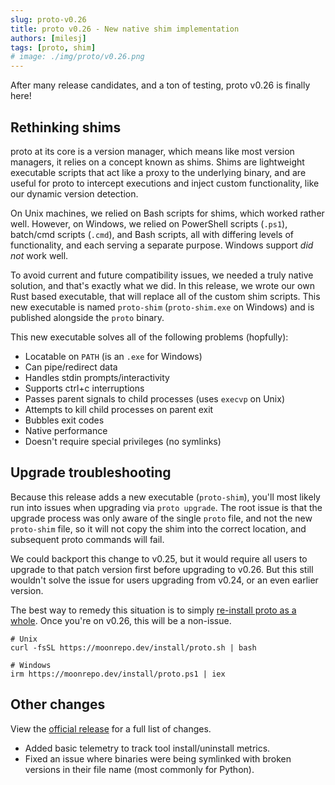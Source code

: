 ```yaml
---
slug: proto-v0.26
title: proto v0.26 - New native shim implementation
authors: [milesj]
tags: [proto, shim]
# image: ./img/proto/v0.26.png
---
```


After many release candidates, and a ton of testing, proto v0.26 is finally here!

<!--truncate-->

## Rethinking shims

proto at its core is a version manager, which means like most version managers, it relies on a
concept known as shims. Shims are lightweight executable scripts that act like a proxy to the
underlying binary, and are useful for proto to intercept executions and inject custom functionality,
like our dynamic version detection.

On Unix machines, we relied on Bash scripts for shims, which worked rather well. However, on
Windows, we relied on PowerShell scripts (`.ps1`), batch/cmd scripts (`.cmd`), and Bash scripts, all
with differing levels of functionality, and each serving a separate purpose. Windows support _did
not_ work well.

To avoid current and future compatibility issues, we needed a truly native solution, and that's
exactly what we did. In this release, we wrote our own Rust based executable, that will replace all
of the custom shim scripts. This new executable is named `proto-shim` (`proto-shim.exe` on Windows)
and is published alongside the `proto` binary.

This new executable solves all of the following problems (hopfully):

- Locatable on `PATH` (is an `.exe` for Windows)
- Can pipe/redirect data
- Handles stdin prompts/interactivity
- Supports ctrl+c interruptions
- Passes parent signals to child processes (uses `execvp` on Unix)
- Attempts to kill child processes on parent exit
- Bubbles exit codes
- Native performance
- Doesn't require special privileges (no symlinks)

## Upgrade troubleshooting

Because this release adds a new executable (`proto-shim`), you'll most likely run into issues when
upgrading via `proto upgrade`. The root issue is that the upgrade process was only aware of the
single `proto` file, and not the new `proto-shim` file, so it will not copy the shim into the
correct location, and subsequent proto commands will fail.

We could backport this change to v0.25, but it would require all users to upgrade to that patch
version first before upgrading to v0.26. But this still wouldn't solve the issue for users upgrading
from v0.24, or an even earlier version.

The best way to remedy this situation is to simply
[re-install proto as a whole](/docs/proto/install). Once you're on v0.26, this will be a non-issue.

```shell
# Unix
curl -fsSL https://moonrepo.dev/install/proto.sh | bash

# Windows
irm https://moonrepo.dev/install/proto.ps1 | iex
```

## Other changes

View the [official release](https://github.com/moonrepo/proto/releases/tag/v0.26.0) for a full list
of changes.

- Added basic telemetry to track tool install/uninstall metrics.
- Fixed an issue where binaries were being symlinked with broken versions in their file name (most
  commonly for Python).
